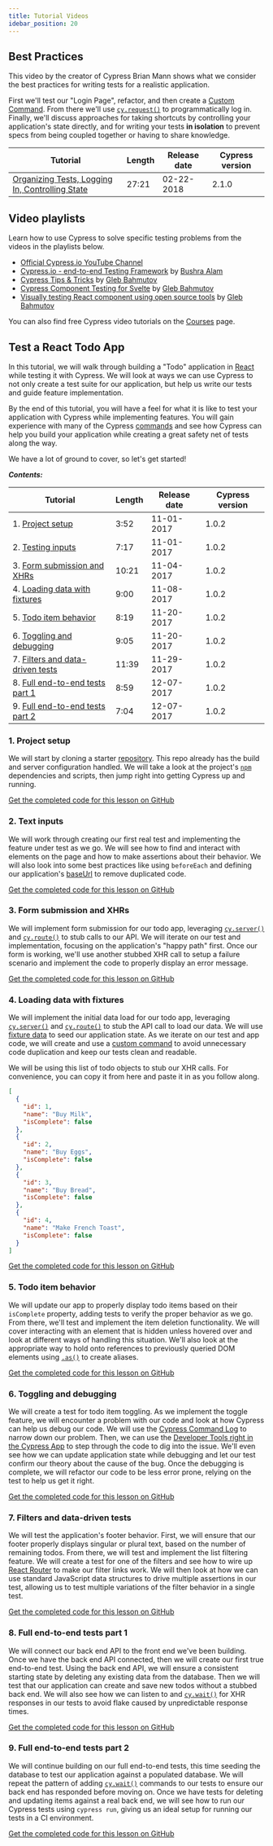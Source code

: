```yaml
---
title: Tutorial Videos
idebar_position: 20
---
```


## Best Practices

This video by the creator of Cypress Brian Mann shows what we consider the best
practices for writing tests for a realistic application.

First we'll test our "Login Page", refactor, and then create a
[Custom Command](/api/cypress-api/custom-commands). From there we'll use
[`cy.request()`](/api/commands/request) to programmatically log in. Finally,
we'll discuss approaches for taking shortcuts by controlling your application's
state directly, and for writing your tests **in isolation** to prevent specs
from being coupled together or having to share knowledge.

| Tutorial                                                                                       | Length                           | Release date                                                | Cypress version |
| ---------------------------------------------------------------------------------------------- | -------------------------------- | ----------------------------------------------------------- | --------------- |
| [Organizing Tests, Logging In, Controlling State](https://www.youtube.com/watch?v=5XQOK0v_YRE) | <Icon name="video"></Icon> 27:21 | <time datetime="2018-02-22T16:00:00.000Z">02-22-2018</time> | 2.1.0           |

## Video playlists

Learn how to use Cypress to solve specific testing problems from the videos in
the playlists below.

- [Official Cypress.io YouTube Channel](https://www.youtube.com/cypress_io)
- [Cypress.io - end-to-end Testing Framework](https://www.youtube.com/playlist?list=PLzDWIPKHyNmK9NX9_ng2IdrkEr8L4WwB0)
  by [Bushra Alam](https://twitter.com/imBushraAlam)
- [Cypress Tips & Tricks](https://www.youtube.com/playlist?list=PLP9o9QNnQuAYYRpJzDNWpeuOVTwxmIxcI)
  by [Gleb Bahmutov](https://twitter.com/bahmutov)
- [Cypress Component Testing for Svelte](https://www.youtube.com/playlist?list=PLP9o9QNnQuAa50lwW3cUql5sgdKIWkapp)
  by [Gleb Bahmutov](https://twitter.com/bahmutov)
- [Visually testing React component using open source tools](https://www.youtube.com/playlist?list=PLP9o9QNnQuAYhotnIDEUQNXuvXL7ZmlyZ)
  by [Gleb Bahmutov](https://twitter.com/bahmutov)

You can also find free Cypress video tutorials on the
[Courses](/examples/media/courses-media) page.

## Test a React Todo App

In this tutorial, we will walk through building a "Todo" application in
[React](https://reactjs.org) while testing it with Cypress. We will look at ways
we can use Cypress to not only create a test suite for our application, but help
us write our tests and guide feature implementation.

By the end of this tutorial, you will have a feel for what it is like to test
your application with Cypress while implementing features. You will gain
experience with many of the Cypress [commands](/api/api/table-of-contents) and
see how Cypress can help you build your application while creating a great
safety net of tests along the way.

We have a lot of ground to cover, so let's get started!

**_Contents:_**

| Tutorial                                                             | Length                           | Release date                                                | Cypress version |
| -------------------------------------------------------------------- | -------------------------------- | ----------------------------------------------------------- | --------------- |
| 1. [Project setup](#1-Project-setup)                                 | <Icon name="video"></Icon> 3:52  | <time datetime="2017-11-01T16:00:00.000Z">11-01-2017</time> | 1.0.2           |
| 2. [Testing inputs](#2-Text-inputs)                                  | <Icon name="video"></Icon> 7:17  | <time datetime="2017-11-01T16:00:00.000Z">11-01-2017</time> | 1.0.2           |
| 3. [Form submission and XHRs](#3-Form-submission-and-XHRs)           | <Icon name="video"></Icon> 10:21 | <time datetime="2017-11-04T10:45:00.000Z">11-04-2017</time> | 1.0.2           |
| 4. [Loading data with fixtures](#4-Loading-data-with-fixtures)       | <Icon name="video"></Icon> 9:00  | <time datetime="2017-11-08T16:00:00.000Z">11-08-2017</time> | 1.0.2           |
| 5. [Todo item behavior](#5-Todo-item-behavior)                       | <Icon name="video"></Icon> 8:19  | <time datetime="2017-11-20T16:00:00.000Z">11-20-2017</time> | 1.0.2           |
| 6. [Toggling and debugging](#6-Toggling-and-debugging)               | <Icon name="video"></Icon> 9:05  | <time datetime="2017-11-20T16:00:00.000Z">11-20-2017</time> | 1.0.2           |
| 7. [Filters and data-driven tests](#7-Filters-and-data-driven-tests) | <Icon name="video"></Icon> 11:39 | <time datetime="2017-11-29T16:00:00.000Z">11-29-2017</time> | 1.0.2           |
| 8. [Full end-to-end tests part 1](#8-Full-end-to-end-tests-part-1)   | <Icon name="video"></Icon> 8:59  | <time datetime="2017-12-07T16:00:00.000Z">12-07-2017</time> | 1.0.2           |
| 9. [Full end-to-end tests part 2](#9-Full-end-to-end-tests-part-2)   | <Icon name="video"></Icon> 7:04  | <time datetime="2017-12-07T16:00:00.000Z">12-07-2017</time> | 1.0.2           |

### 1. Project setup

We will start by cloning a starter
[repository](https://github.com/cypress-io/cypress-tutorial-build-todo-starter).
This repo already has the build and server configuration handled. We will take a
look at the project's [`npm`](https://www.npmjs.com/) dependencies and scripts,
then jump right into getting Cypress up and running.

<Icon name="github"></Icon>
[Get the completed code for this lesson on
GitHub](https://github.com/cypress-io/cypress-tutorial-build-todo/tree/01_setup)

<DocsVideo src="https://vimeo.com/240554515"></DocsVideo>

### 2. Text inputs

We will work through creating our first real test and implementing the feature
under test as we go. We will see how to find and interact with elements on the
page and how to make assertions about their behavior. We will also look into
some best practices like using `beforeEach` and defining our application's
[baseUrl](/guides/references/configuration#Global) to remove duplicated code.

<Icon name="github"></Icon>
[Get the completed code for this lesson on
GitHub](https://github.com/cypress-io/cypress-tutorial-build-todo/tree/02_inputs)

<DocsVideo src="https://vimeo.com/240554808"></DocsVideo>

### 3. Form submission and XHRs

We will implement form submission for our todo app, leveraging
[`cy.server()`](/api/commands/server) and [`cy.route()`](/api/commands/route) to
stub calls to our API. We will iterate on our test and implementation, focusing
on the application's "happy path" first. Once our form is working, we'll use
another stubbed XHR call to setup a failure scenario and implement the code to
properly display an error message.

<Icon name="github"></Icon>
[Get the completed code for this lesson on
GitHub](https://github.com/cypress-io/cypress-tutorial-build-todo/tree/03_form_sub)

<DocsVideo src="https://vimeo.com/241063147"></DocsVideo>

### 4. Loading data with fixtures

We will implement the initial data load for our todo app, leveraging
[`cy.server()`](/api/commands/server) and [`cy.route()`](/api/commands/route) to
stub the API call to load our data. We will use
[fixture data](/api/commands/fixture#Shortcuts) to seed our application state.
As we iterate on our test and app code, we will create and use a
[custom command](/api/cypress-api/custom-commands) to avoid unnecessary code
duplication and keep our tests clean and readable.

We will be using this list of todo objects to stub our XHR calls. For
convenience, you can copy it from here and paste it in as you follow along.

```json
[
  {
    "id": 1,
    "name": "Buy Milk",
    "isComplete": false
  },
  {
    "id": 2,
    "name": "Buy Eggs",
    "isComplete": false
  },
  {
    "id": 3,
    "name": "Buy Bread",
    "isComplete": false
  },
  {
    "id": 4,
    "name": "Make French Toast",
    "isComplete": false
  }
]
```

<Icon name="github"></Icon>
[Get the completed code for this lesson on
GitHub](https://github.com/cypress-io/cypress-tutorial-build-todo/tree/04_custom_cmd)

<DocsVideo src="https://vimeo.com/241773142"></DocsVideo>

### 5. Todo item behavior

We will update our app to properly display todo items based on their
`isComplete` property, adding tests to verify the proper behavior as we go. From
there, we'll test and implement the item deletion functionality. We will cover
interacting with an element that is hidden unless hovered over and look at
different ways of handling this situation. We'll also look at the appropriate
way to hold onto references to previously queried DOM elements using
[`.as()`](/api/commands/as) to create aliases.

<Icon name="github"></Icon>
[Get the completed code for this lesson on
GitHub](https://github.com/cypress-io/cypress-tutorial-build-todo/tree/05_todo_items)

<DocsVideo src="https://vimeo.com/242954792"></DocsVideo>

### 6. Toggling and debugging

We will create a test for todo item toggling. As we implement the toggle
feature, we will encounter a problem with our code and look at how Cypress can
help us debug our code. We will use the
[Cypress Command Log](/guides/core-concepts/cypress-app#Command-Log) to narrow
down our problem. Then, we can use the
[Developer Tools right in the Cypress App](/guides/guides/debugging#Using-the-Developer-Tools)
to step through the code to dig into the issue. We'll even see how we can update
application state while debugging and let our test confirm our theory about the
cause of the bug. Once the debugging is complete, we will refactor our code to
be less error prone, relying on the test to help us get it right.

<Icon name="github"></Icon>
[Get the completed code for this lesson on
GitHub](https://github.com/cypress-io/cypress-tutorial-build-todo/tree/06_toggle_debug)

<DocsVideo src="https://vimeo.com/242961930"></DocsVideo>

### 7. Filters and data-driven tests

We will test the application's footer behavior. First, we will ensure that our
footer properly displays singular or plural text, based on the number of
remaining todos. From there, we will test and implement the list filtering
feature. We will create a test for one of the filters and see how to wire up
[React Router](https://github.com/ReactTraining/react-router) to make our filter
links work. We will then look at how we can use standard JavaScript data
structures to drive multiple assertions in our test, allowing us to test
multiple variations of the filter behavior in a single test.

<Icon name="github"></Icon>
[Get the completed code for this lesson on
GitHub](https://github.com/cypress-io/cypress-tutorial-build-todo/tree/07_data_driven)

<DocsVideo src="https://vimeo.com/244696145"></DocsVideo>

### 8. Full end-to-end tests part 1

We will connect our back end API to the front end we've been building. Once we
have the back end API connected, then we will create our first true end-to-end
test. Using the back end API, we will ensure a consistent starting state by
deleting any existing data from the database. Then we will test that our
application can create and save new todos without a stubbed back end. We will
also see how we can listen to and [`cy.wait()`](/api/commands/wait) for XHR
responses in our tests to avoid flake caused by unpredictable response times.

<Icon name="github"></Icon>
[Get the completed code for this lesson on
GitHub](https://github.com/cypress-io/cypress-tutorial-build-todo/tree/08_smoke_1)

<DocsVideo src="https://vimeo.com/245387683"></DocsVideo>

### 9. Full end-to-end tests part 2

We will continue building on our full end-to-end tests, this time seeding the
database to test our application against a populated database. We will repeat
the pattern of adding [`cy.wait()`](/api/commands/wait) commands to our tests to
ensure our back end has responded before moving on. Once we have tests for
deleting and updating items against a real back end, we will see how to run our
Cypress tests using `cypress run`, giving us an ideal setup for running our
tests in a CI environment.

<Icon name="github"></Icon>
[Get the completed code for this lesson on
GitHub](https://github.com/cypress-io/cypress-tutorial-build-todo/tree/09_smoke_2)

<DocsVideo src="https://vimeo.com/245388948"></DocsVideo>

